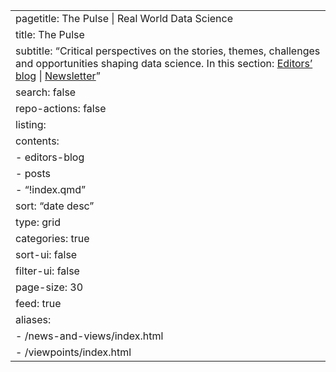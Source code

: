 ---
pagetitle: The Pulse | Real World Data Science
title: The Pulse
subtitle: "Critical perspectives on the stories, themes, challenges and opportunities shaping data science. In this section: [Editors' blog](editors-blog/index.qmd) | [Newsletter](newsletter/index.qmd)"
search: false
repo-actions: false
listing:
  contents: 
  - editors-blog
  - posts
  - "!index.qmd"
  sort: "date desc"
  type: grid
  categories: true
  sort-ui: false
  filter-ui: false
  page-size: 30
  feed: true
aliases: 
  - /news-and-views/index.html
  - /viewpoints/index.html
---